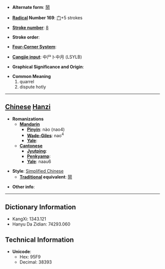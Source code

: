 * '''Alternate form''': [[鬧]]

* '''[[Wiktionary:Chinese radical index| Radical]] Number 169''': [[Wiktionary:Chinese radical index 门|门]]+5 strokes

* '''[[Wiktionary:Chinese total strokes index|Stroke number]]''': [[Wiktionary:Chinese total strokes index 8|8]]

* '''Stroke order''': 

* '''[[Wiktionary:Chinese four corner index|Four-Corner System]]''': 

* '''[[Wiktionary:Chinese Cangjie index|Cangjie input]]''': 中尸卜中月 (LSYLB)

* '''Graphical Significance and Origin''': 

* '''Common Meaning'''
*#quarrel
*# dispute hotly


----

== [[Chinese]] [[Hanzi]] ==

* '''Romanizations'''
** '''[[Mandarin]]'''
*** '''[[Pinyin]]''': nào (nao4)
*** '''[[Wade-Giles]]''': nao<sup>4</sup>
*** '''[[Yale]]''': 
** '''[[Cantonese]]'''
*** '''[[Jyutping]]''':
*** '''[[Penkyamp]]''': 
*** '''[[Yale]]''': naau6

* '''Style''': [[Simplified Chinese]] 
** '''[[Traditional Chinese|Traditional]] equivalent''': [[鬧]]

* '''Other info''': 

----

== Dictionary Information ==

* KangXi: 1343.121
* Hanyu Da Zidian: 74293.060

== Technical Information ==

* '''Unicode''':
** Hex: 95F9
** Decimal: 38393